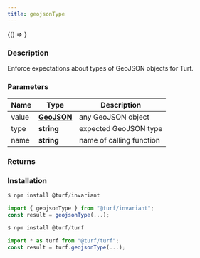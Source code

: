 ```yaml
---
title: geojsonType
---
```



<!-- Expose turf as global var for experimenting in the browser console -->

<BrowserOnly>{() => <WindowTurfGlobal turf={turf} />}</BrowserOnly>

### Description

Enforce expectations about types of GeoJSON objects for Turf.

### Parameters

| Name  | Type                                                         | Description              |
| ----- | ------------------------------------------------------------ | ------------------------ |
| value | **[GeoJSON](https://tools.ietf.org/html/rfc7946#section-3)** | any GeoJSON object       |
| type  | **string**                                                   | expected GeoJSON type    |
| name  | **string**                                                   | name of calling function |

### Returns

### Installation

```javascript
$ npm install @turf/invariant

import { geojsonType } from "@turf/invariant";
const result = geojsonType(...);
```

```javascript
$ npm install @turf/turf

import * as turf from "@turf/turf";
const result = turf.geojsonType(...);
```
